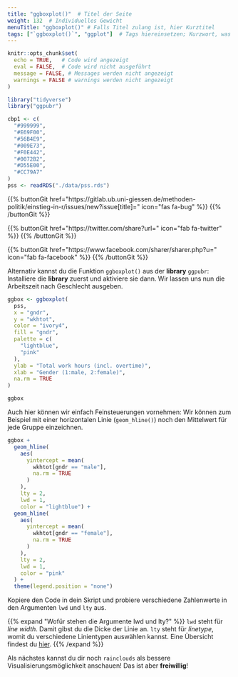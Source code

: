 ```yaml
---
title: "ggboxplot()"  # Titel der Seite
weight: 132  # Individuelles Gewicht 
menuTitle: "ggboxplot()" # Falls Titel zulang ist, hier Kurztitel
tags: ["`ggboxplot()`", "ggplot"]  # Tags hiereinsetzen; Kurzwort, was auf der Seite passsiert
---
```

```r
knitr::opts_chunk$set(
  echo = TRUE,   # Code wird angezeigt
  eval = FALSE,  # Code wird nicht ausgeführt
  message = FALSE, # Messages werden nicht angezeigt
  warnings = FALSE # warnings werden nicht angezeigt
)

library("tidyverse")
library("ggpubr")

cbp1 <- c(
  "#999999", 
  "#E69F00",
  "#56B4E9",
  "#009E73",
  "#F0E442", 
  "#0072B2",
  "#D55E00",
  "#CC79A7"
)
pss <- readRDS("./data/pss.rds")
```

{{% buttonGit href=\"https\:\/\/gitlab.ub.uni-giessen.de\/methoden-politik\/einstieg-in-r\/issues\/new?issue[title]=\" icon=\"fas fa-bug\" %}} {{% /buttonGit %}} 

{{% buttonGit href=\"https\:\/\/twitter.com\/share?url=\" icon=\"fab fa-twitter\" %}} {{% /buttonGit %}}

{{% buttonGit href=\"https\:\/\/www.facebook.com\/sharer\/sharer.php?u=\" icon=\"fab fa-facebook\" %}} {{% /buttonGit %}}

Alternativ kannst du die Funktion `ggboxplot()` aus der **library** `ggpubr`: Installiere die **library** zuerst und aktiviere sie dann. Wir lassen uns nun die Arbeitszeit nach Geschlecht ausgeben.
```r
ggbox <- ggboxplot(
  pss,
  x = "gndr",              
  y = "wkhtot",             
  color = "ivory4",
  fill = "gndr",
  palette = c(
    "lightblue", 
    "pink"
  ),
  ylab = "Total work hours (incl. overtime)",
  xlab = "Gender (1:male, 2:female)",
  na.rm = TRUE
) 

ggbox
```

Auch hier können wir einfach Feinsteuerungen vornehmen: Wir können zum Beispiel mit einer horizontalen Linie (`geom_hline()`) noch den Mittelwert für jede Gruppe einzeichnen. 
```r
ggbox +
  geom_hline(
    aes(
      yintercept = mean(
        wkhtot[gndr == "male"], 
        na.rm = TRUE
      )
    ),
    lty = 2,
    lwd = 1,
    color = "lightblue") + 
  geom_hline(
    aes(
      yintercept = mean(
        wkhtot[gndr == "female"], 
        na.rm = TRUE
      )
    ),
    lty = 2,
    lwd = 1, 
    color = "pink"
  ) +
  theme(legend.position = "none")
```

Kopiere den Code in dein Skript und probiere verschiedene Zahlenwerte in den Argumenten `lwd` und `lty` aus.

{{% expand \"Wofür stehen die Argumente lwd und lty?\" %}}
`lwd` steht für *line width*. Damit gibst du die Dicke der Linie an. `lty` steht für *linetype*, womit du verschiedene Linientypen auswählen kannst. Eine Übersicht findest du [hier](http://www.cookbook-r.com/Graphs/Shapes_and_line_types/).
{{% /expand %}}

Als nächstes kannst du dir noch `rainclouds` als bessere Visualisierungsmöglichkeit anschauen! Das ist aber **freiwillig**!
